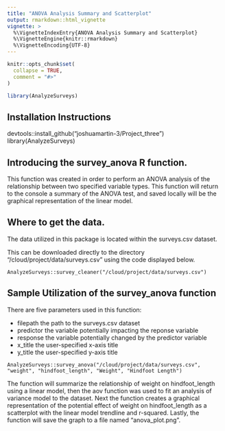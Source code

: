 ```yaml
---
title: "ANOVA Analysis Summary and Scatterplot"
output: rmarkdown::html_vignette
vignette: >
  %\VignetteIndexEntry{ANOVA Analysis Summary and Scatterplot}
  %\VignetteEngine{knitr::rmarkdown}
  %\VignetteEncoding{UTF-8}
---
```


```r
knitr::opts_chunk$set(
  collapse = TRUE,
  comment = "#>"
)
```

```r
library(AnalyzeSurveys)
```

## Installation Instructions

devtools::install_github("joshuamartin-3/Project_three")
library(AnalyzeSurveys)

## Introducing the survey_anova R function.

This function was created in order to perform an ANOVA analysis of the relationship between two specified variable types. This function will return to the console a summary of the ANOVA test, and saved locally will be the graphical representation of the linear model.

## Where to get the data.

The data utilized in this package is located within the surveys.csv dataset.

This can be downloaded directly to the directory "/cloud/project/data/surveys.csv" using the code displayed below.

```
AnalyzeSurveys::survey_cleaner("/cloud/project/data/surveys.csv")
```
## Sample Utilization of the survey_anova function

There are five parameters used in this function:

+ filepath the path to the surveys.csv dataset
+ predictor the variable potentially impacting the reponse variable
+ response the variable potentially changed by the predictor variable
+ x_title the user-specified x-axis title
+ y_title the user-specified y-axis title

```
AnalyzeSurveys::survey_anova("/cloud/project/data/surveys.csv", "weight", "hindfoot_length", "Weight", "Hindfoot Length")
```

The function will summarize the relationship of weight on hindfoot_length using a linear model, then the aov function was used to fit an analysis of variance model to the dataset. Next the function creates a graphical representation of the potential effect of weight on hindfoot_length as a scatterplot with the linear model trendline and r-squared. Lastly, the function will save the graph to a file named "anova_plot.png".


